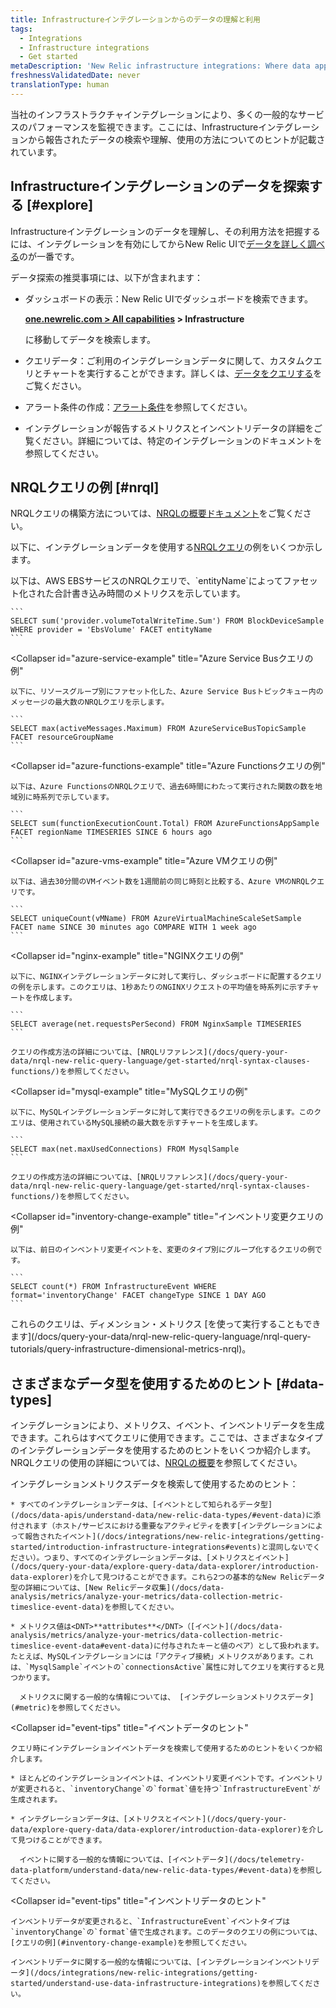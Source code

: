 ```yaml
---
title: Infrastructureインテグレーションからのデータの理解と利用
tags:
  - Integrations
  - Infrastructure integrations
  - Get started
metaDescription: 'New Relic infrastructure integrations: Where data appears in New Relic UI, how data is structured, and tips on how to use the data.'
freshnessValidatedDate: never
translationType: human
---
```


当社のインフラストラクチャインテグレーションにより、多くの一般的なサービスのパフォーマンスを監視できます。ここには、Infrastructureインテグレーションから報告されたデータの検索や理解、使用の方法についてのヒントが記載されています。

## Infrastructureインテグレーションのデータを探索する [#explore]

Infrastructureインテグレーションのデータを理解し、その利用方法を把握するには、インテグレーションを有効にしてからNew Relic UIで[データを詳しく調べる](/docs/query-your-data/explore-query-data/data-explorer/introduction-data-explorer)のが一番です。

データ探索の推奨事項には、以下が含まれます：

* ダッシュボードの表示：New Relic UIでダッシュボードを検索できます。

  <DNT>**[one.newrelic.com > All capabilities](https://one.newrelic.com/all-capabilities) > Infrastructure**</DNT>

  に移動してデータを検索します。

* クエリデータ：ご利用のインテグレーションデータに関して、カスタムクエリとチャートを実行することができます。詳しくは、[データをクエリする](/docs/using-new-relic/data/understand-data/query-new-relic-data)をご覧ください。

* アラート条件の作成：[アラート条件](#alerts)を参照してください。

* インテグレーションが報告するメトリクスとインベントリデータの詳細をご覧ください。詳細については、特定のインテグレーションのドキュメントを参照してください。

## NRQLクエリの例 [#nrql]

NRQLクエリの構築方法については、[NRQLの概要ドキュメント](/docs/insights/nrql-new-relic-query-language/using-nrql/introduction-nrql)をご覧ください。

以下に、インテグレーションデータを使用する[NRQLクエリ](/docs/insights/nrql-new-relic-query-language/using-nrql/introduction-nrql)の例をいくつか示します。

<CollapserGroup id="query-examples">
  <Collapser
    id="aws-ebs-example"
    title="AWS EBSクエリの例"
  >
    以下は、AWS EBSサービスのNRQLクエリで、`entityName`によってファセット化された合計書き込み時間のメトリクスを示しています。

    ```
    SELECT sum('provider.volumeTotalWriteTime.Sum') FROM BlockDeviceSample WHERE provider = 'EbsVolume' FACET entityName
    ```
  </Collapser>

  <Collapser
    id="azure-service-example"
    title="Azure Service Busクエリの例"
  >
    以下に、リソースグループ別にファセット化した、Azure Service Busトピックキュー内のメッセージの最大数のNRQLクエリを示します。

    ```
    SELECT max(activeMessages.Maximum) FROM AzureServiceBusTopicSample FACET resourceGroupName
    ```
  </Collapser>

  <Collapser
    id="azure-functions-example"
    title="Azure Functionsクエリの例"
  >
    以下は、Azure FunctionsのNRQLクエリで、過去6時間にわたって実行された関数の数を地域別に時系列で示しています。

    ```
    SELECT sum(functionExecutionCount.Total) FROM AzureFunctionsAppSample FACET regionName TIMESERIES SINCE 6 hours ago
    ```
  </Collapser>

  <Collapser
    id="azure-vms-example"
    title="Azure VMクエリの例"
  >
    以下は、過去30分間のVMイベント数を1週間前の同じ時刻と比較する、Azure VMのNRQLクエリです。

    ```
    SELECT uniqueCount(vMName) FROM AzureVirtualMachineScaleSetSample FACET name SINCE 30 minutes ago COMPARE WITH 1 week ago
    ```
  </Collapser>

  <Collapser
    id="nginx-example"
    title="NGINXクエリの例"
  >
    以下に、NGINXインテグレーションデータに対して実行し、ダッシュボードに配置するクエリの例を示します。このクエリは、1秒あたりのNGINXリクエストの平均値を時系列に示すチャートを作成します。

    ```
    SELECT average(net.requestsPerSecond) FROM NginxSample TIMESERIES
    ```

    クエリの作成方法の詳細については、[NRQLリファレンス](/docs/query-your-data/nrql-new-relic-query-language/get-started/nrql-syntax-clauses-functions/)を参照してください。
  </Collapser>

  <Collapser
    id="mysql-example"
    title="MySQLクエリの例"
  >
    以下に、MySQLインテグレーションデータに対して実行できるクエリの例を示します。このクエリは、使用されているMySQL接続の最大数を示すチャートを生成します。

    ```
    SELECT max(net.maxUsedConnections) FROM MysqlSample
    ```

    クエリの作成方法の詳細については、[NRQLリファレンス](/docs/query-your-data/nrql-new-relic-query-language/get-started/nrql-syntax-clauses-functions/)を参照してください。
  </Collapser>

  <Collapser
    id="inventory-change-example"
    title="インベントリ変更クエリの例"
  >
    以下は、前日のインベントリ変更イベントを、変更のタイプ別にグループ化するクエリの例です。

    ```
    SELECT count(*) FROM InfrastructureEvent WHERE format='inventoryChange' FACET changeType SINCE 1 DAY AGO
    ```
  </Collapser>
</CollapserGroup>

<Callout variant="tip">
  これらのクエリは、ディメンション・メトリクス [を使って実行することもできます](/docs/query-your-data/nrql-new-relic-query-language/nrql-query-tutorials/query-infrastructure-dimensional-metrics-nrql)。
</Callout>

## さまざまなデータ型を使用するためのヒント [#data-types]

インテグレーションにより、メトリクス、イベント、インベントリデータを生成できます。これらはすべてクエリに使用できます。ここでは、さまざまなタイプのインテグレーションデータを使用するためのヒントをいくつか紹介します。NRQLクエリの使用の詳細については、[NRQLの概要](/docs/insights/nrql-new-relic-query-language/using-nrql/introduction-nrql)を参照してください。

<CollapserGroup>
  <Collapser
    id="metric-tips"
    title="メトリクスデータのヒント"
  >
    インテグレーションメトリクスデータを検索して使用するためのヒント：

    * すべてのインテグレーションデータは、[イベントとして知られるデータ型](/docs/data-apis/understand-data/new-relic-data-types/#event-data)に添付されます（ホスト/サービスにおける重要なアクティビティを表す[インテグレーションによって報告されたイベント](/docs/integrations/new-relic-integrations/getting-started/introduction-infrastructure-integrations#events)と混同しないでください）。つまり、すべてのインテグレーションデータは、[メトリクスとイベント](/docs/query-your-data/explore-query-data/data-explorer/introduction-data-explorer)を介して見つけることができます。これら2つの基本的なNew Relicデータ型の詳細については、[New Relicデータ収集](/docs/data-analysis/metrics/analyze-your-metrics/data-collection-metric-timeslice-event-data)を参照してください。

    * メトリクス値は<DNT>**attributes**</DNT>（[イベント](/docs/data-analysis/metrics/analyze-your-metrics/data-collection-metric-timeslice-event-data#event-data)に付与されたキーと値のペア）として扱われます。たとえば、MySQLインテグレーションには「アクティブ接続」メトリクスがあります。これは、`MysqlSample`イベントの`connectionsActive`属性に対してクエリを実行すると見つかります。

      メトリクスに関する一般的な情報については、 [インテグレーションメトリクスデータ](#metric)を参照してください。
  </Collapser>

  <Collapser
    id="event-tips"
    title="イベントデータのヒント"
  >
    クエリ時にインテグレーションイベントデータを検索して使用するためのヒントをいくつか紹介します。

    * ほとんどのインテグレーションイベントは、インベントリ変更イベントです。インベントリが変更されると、`inventoryChange`の`format`値を持つ`InfrastructureEvent`が生成されます。

    * インテグレーションデータは、[メトリクスとイベント](/docs/query-your-data/explore-query-data/data-explorer/introduction-data-explorer)を介して見つけることができます。

      イベントに関する一般的な情報については、[イベントデータ](/docs/telemetry-data-platform/understand-data/new-relic-data-types/#event-data)を参照してください。
  </Collapser>

  <Collapser
    id="event-tips"
    title="インベントリデータのヒント"
  >
    インベントリデータが変更されると、`InfrastructureEvent`イベントタイプは`inventoryChange`の`format`値で生成されます。このデータのクエリの例については、[クエリの例](#inventory-change-example)を参照してください。

    インベントリデータに関する一般的な情報については、[インテグレーションインベントリデータ](/docs/integrations/new-relic-integrations/getting-started/understand-use-data-infrastructure-integrations)を参照してください。
  </Collapser>
</CollapserGroup>